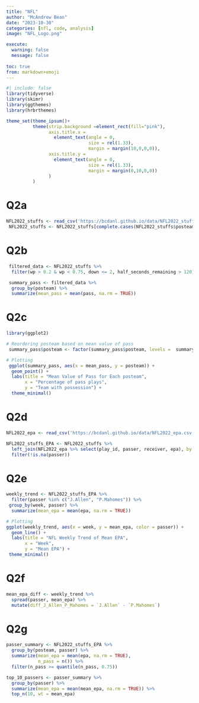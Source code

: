 ```yaml
---
title: "NFL"
author: "McAndrew Bean"
date: "2023-10-30"
categories: [nfl, code, analysis]
image: "NFL_Logo.png"

execute: 
  warning: false
  message: false
  
toc: true
from: markdown+emoji
---
```



```r
#| include: false
library(tidyverse)
library(skimr)
library(ggthemes)
library(hrbrthemes)

theme_set(theme_ipsum()+
          theme(strip.background =element_rect(fill="pink"),
                axis.title.x = 
                  element_text(angle = 0,
                               size = rel(1.33),
                               margin = margin(10,0,0,0)),
                axis.title.y = 
                  element_text(angle = 0,
                               size = rel(1.33),
                               margin = margin(0,10,0,0))
                )
          )
```


# Q2a
```r
NFL2022_stuffs <- read_csv('https://bcdanl.github.io/data/NFL2022_stuffs.csv')
 NFL2022_stuffs <- NFL2022_stuffs[complete.cases(NFL2022_stuffs$posteam), ]
```
# Q2b
```r
 filtered_data <- NFL2022_stuffs %>%
  filter(wp > 0.2 & wp < 0.75, down <= 2, half_seconds_remaining > 120)

 summary_pass <- filtered_data %>%
  group_by(posteam) %>%
  summarize(mean_pass = mean(pass, na.rm = TRUE))
```


# Q2c
```r
library(ggplot2)

# Reordering posteam based on mean value of pass
 summary_pass$posteam <- factor(summary_pass$posteam, levels =  summary_pass$posteam[order(summary_pass$mean_pass)])

# Plotting
 ggplot(summary_pass, aes(x = mean_pass, y = posteam)) +
  geom_point() +
  labs(title = "Mean Value of Pass for Each posteam",
       x = "Percentage of pass plays",
       y = "Team with possession") +
  theme_minimal()
```
# Q2d
```r
NFL2022_epa <- read_csv('https://bcdanl.github.io/data/NFL2022_epa.csv')

NFL2022_stuffs_EPA <- NFL2022_stuffs %>%
  left_join(NFL2022_epa %>% select(play_id, passer, receiver, epa), by = "play_id") %>%
  filter(!is.na(passer))
```
# Q2e
```r
weekly_trend <- NFL2022_stuffs_EPA %>%
  filter(passer %in% c("J.Allen", "P.Mahomes")) %>%
 group_by(week, passer) %>%
  summarize(mean_epa = mean(epa, na.rm = TRUE))

# Plotting
ggplot(weekly_trend, aes(x = week, y = mean_epa, color = passer)) +
  geom_line() +
  labs(title = "NFL Weekly Trend of Mean EPA",
       x = "Week",
       y = "Mean EPA") +
 theme_minimal()
```
# Q2f
```r
mean_epa_diff <- weekly_trend %>%
  spread(passer, mean_epa) %>%
  mutate(diff_J_Allen_P_Mahomes = `J.Allen` - `P.Mahomes`)
```

# Q2g

```r
passer_summary <- NFL2022_stuffs_EPA %>%
  group_by(posteam, passer) %>%
  summarize(mean_epa = mean(epa, na.rm = TRUE),
            n_pass = n()) %>%
  filter(n_pass >= quantile(n_pass, 0.75))

top_10_passers <- passer_summary %>%
  group_by(passer) %>%
  summarize(mean_epa = mean(mean_epa, na.rm = TRUE)) %>%
  top_n(10, wt = mean_epa)
```

